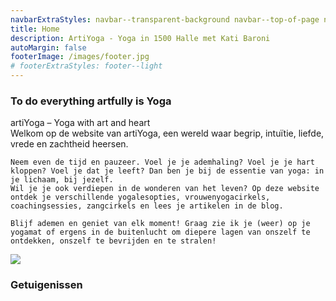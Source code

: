 ```yaml
---
navbarExtraStyles: navbar--transparent-background navbar--top-of-page navbar--dark
title: Home
description: ArtiYoga - Yoga in 1500 Halle met Kati Baroni
autoMargin: false
footerImage: /images/footer.jpg
# footerExtraStyles: footer--light
---
```

<Section>  
  <ContentWithBackground src="/images/lessons/priveyoga.jpg" className="vh-100 w-100">
  

  <SectionFooter>    
    <div className="quote mb-4">
          <div className="quote__content">
            <h3>
              To do everything artfully is Yoga
            </h3>
          </div>
        </div>
    </SectionFooter>
    <SectionFooter className="text--light">
    artiYoga – Yoga with art and heart
  </SectionFooter >
  </ContentWithBackground>
  
</Section>

<Section>
  <Content className="section__content--auto-margin">
    <span className="text--emphasized">Welkom</span> op de website van artiYoga, een wereld waar begrip, intuïtie, liefde, vrede en zachtheid heersen. 

    Neem even de tijd en pauzeer. Voel je je ademhaling? Voel je je hart kloppen? Voel je dat je leeft? Dan ben je bij de essentie van yoga: in je lichaam, bij jezelf.  
    Wil je je ook verdiepen in de wonderen van het leven? Op deze website ontdek je verschillende yogalesopties, vrouwenyogacirkels, coachingsessies, zangcirkels en lees je artikelen in de blog. 
    
    Blijf ademen en geniet van elk moment! Graag zie ik je (weer) op je yogamat of ergens in de buitenlucht om diepere lagen van onszelf te ontdekken, onszelf te bevrijden en te stralen!

  </Content>

  <Content className="vh-50 pl-0 pr-0 pt-3">
    <Image src="/images/yogastyles/hathayoga2.jpg" />
  </Content>
 
</Section>



<Section className="pb-3">  
  

  <Content className="w-100 section__content--auto-margin">
     <h3>Getuigenissen</h3>       
     <Carousel ContentWithBackgroundImageName="" folderNameWithMdxFiles="business-and-private-testimonial"/>   
  </Content>
</Section>